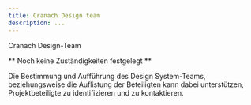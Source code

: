 ```yaml
---
title: Cranach Design team
description: ...
---
```


<PageDescription>

Cranach Design-Team

</PageDescription>

<InlineNotification>

** Noch keine Zuständigkeiten festgelegt **

</InlineNotification>

Die Bestimmung und Aufführung des Design System-Teams, beziehungsweise die Auflistung der Beteiligten kann dabei unterstützen, Projektbeteiligte zu identifizieren und zu kontaktieren.

